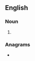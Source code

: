 ==English==

===Noun===
{{en-noun}}

# {{obsolete spelling of|en|army}}

===Anagrams===
* {{anagrams|en|a=aeimr|Maire|Marie|Miera|aimer|ramie|reaim|rimae}}
